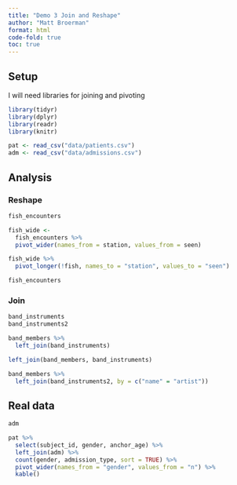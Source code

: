 ```yaml
---
title: "Demo 3 Join and Reshape"
author: "Matt Broerman"
format: html
code-fold: true
toc: true
---
```


## Setup

I will need libraries for joining and pivoting

```r
library(tidyr)
library(dplyr)
library(readr)
library(knitr)

pat <- read_csv("data/patients.csv")
adm <- read_csv("data/admissions.csv")

```

## Analysis

### Reshape

```r
fish_encounters

fish_wide <- 
  fish_encounters %>% 
  pivot_wider(names_from = station, values_from = seen)

fish_wide %>% 
  pivot_longer(!fish, names_to = "station", values_to = "seen")

fish_encounters
```


### Join

```r
band_instruments
band_instruments2

band_members %>% 
  left_join(band_instruments)

left_join(band_members, band_instruments)

band_members %>% 
  left_join(band_instruments2, by = c("name" = "artist"))


```
## Real data

```r
adm

pat %>% 
  select(subject_id, gender, anchor_age) %>% 
  left_join(adm) %>% 
  count(gender, admission_type, sort = TRUE) %>% 
  pivot_wider(names_from = "gender", values_from = "n") %>% 
  kable()
```

